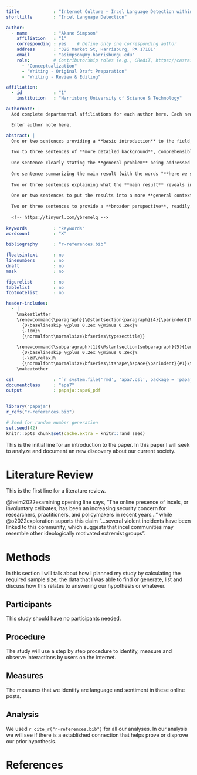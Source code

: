 ```yaml
---
title             : "Internet Culture – Incel Language Detection within in-groups on the internet"
shorttitle        : "Incel Language Detection"

author: 
  - name          : "Akane Simpson"
    affiliation   : "1"
    corresponding : yes    # Define only one corresponding author
    address       : "326 Market St, Harrisburg, PA 17101"
    email         : "asimpson@my.harrisburgu.edu"
    role:         # Contributorship roles (e.g., CRediT, https://casrai.org/credit/)
      - "Conceptualization"
      - "Writing - Original Draft Preparation"
      - "Writing - Review & Editing"

affiliation:
  - id            : "1"
    institution   : "Harrisburg University of Science & Technology"

authornote: |
  Add complete departmental affiliations for each author here. Each new line herein must be indented, like this line.

  Enter author note here.

abstract: |
  One or two sentences providing a **basic introduction** to the field,  comprehensible to a scientist in any discipline.
  
  Two to three sentences of **more detailed background**, comprehensible  to scientists in related disciplines.
  
  One sentence clearly stating the **general problem** being addressed by  this particular study.
  
  One sentence summarizing the main result (with the words "**here we show**" or their equivalent).
  
  Two or three sentences explaining what the **main result** reveals in direct comparison to what was thought to be the case previously, or how the  main result adds to previous knowledge.
  
  One or two sentences to put the results into a more **general context**.
  
  Two or three sentences to provide a **broader perspective**, readily comprehensible to a scientist in any discipline.
  
  <!-- https://tinyurl.com/ybremelq -->
  
keywords          : "keywords"
wordcount         : "X"

bibliography      : "r-references.bib"

floatsintext      : no
linenumbers       : no
draft             : no
mask              : no

figurelist        : no
tablelist         : no
footnotelist      : no

header-includes:
  - |
    \makeatletter
    \renewcommand{\paragraph}{\@startsection{paragraph}{4}{\parindent}%
      {0\baselineskip \@plus 0.2ex \@minus 0.2ex}%
      {-1em}%
      {\normalfont\normalsize\bfseries\typesectitle}}
    
    \renewcommand{\subparagraph}[1]{\@startsection{subparagraph}{5}{1em}%
      {0\baselineskip \@plus 0.2ex \@minus 0.2ex}%
      {-\z@\relax}%
      {\normalfont\normalsize\bfseries\itshape\hspace{\parindent}{#1}\textit{\addperi}}{\relax}}
    \makeatother

csl               : "`r system.file('rmd', 'apa7.csl', package = 'papaja')`"
documentclass     : "apa7"
output            : papaja::apa6_pdf
---
```


```r
library("papaja")
r_refs("r-references.bib")
```

```r
# Seed for random number generation
set.seed(42)
knitr::opts_chunk$set(cache.extra = knitr::rand_seed)
```

This is the initial line for an introduction to the paper. In this paper I will seek to analyze and document an new discovery about our current society.

# Literature Review
This is the first line for a literature review.

@helm2022examining opening line says, "The online presence of incels, or involuntary celibates, has been an increasing security concern for researchers, practitioners, and policymakers in recent years..." while @o2022exploration suports this claim "...several violent incidents have been linked to this community, which suggests that incel communities may resemble other ideologically motivated extremist groups".

# Methods
In this section I will talk about how I planned my study by calculating the required sample size, the data that I was able to find or generate, list and discuss how this relates to answering our hypothesis or whatever.

## Participants
This study should have no participants needed.

## Procedure
The study will use a step by step procedure to identify, measure and observe interactions by users on the internet.

## Measures
The measures that we identify are language and sentiment in these online posts.

## Analysis
We used `r cite_r("r-references.bib")` for all our analyses.
In our analysis we will see if there is a established connection that helps prove or disprove our prior hypothesis.

\newpage

# References

::: {#refs custom-style="Bibliography"}
:::
